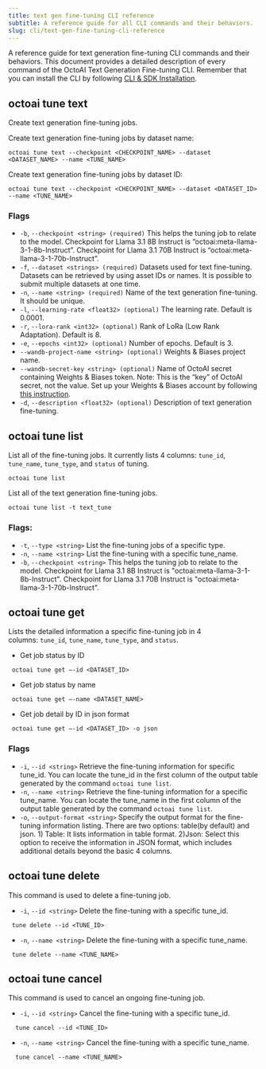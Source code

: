 ---
title: text gen fine-tuning CLI reference
subtitle: A reference guide for all CLI commands and their behaviors.
slug: cli/text-gen-fine-tuning-cli-reference
---

A reference guide for text generation fine-tuning CLI commands and their behaviors. This document provides a detailed description of every command of the OctoAI Text Generation Fine-tuning CLI. Remember that you can install the CLI by following [CLI & SDK Installation](/docs/cli/cli-and-sdk-installation).

## octoai tune text

Create text generation fine-tuning jobs.

Create text generation fine-tuning jobs by dataset name:

```Shell Shell
octoai tune text --checkpoint <CHECKPOINT_NAME> --dataset <DATASET_NAME> --name <TUNE_NAME>
```

Create text generation fine-tuning jobs by dataset ID:

```Shell Shell
octoai tune text --checkpoint <CHECKPOINT_NAME> --dataset <DATASET_ID> --name <TUNE_NAME>
```

### Flags

- `-b`, `--checkpoint <string> (required)` This helps the tuning job to relate to the model. Checkpoint for Llama 3.1 8B Instruct is “octoai:meta-llama-3-1-8b-Instruct”. Checkpoint for Llama 3.1 70B Instruct is “octoai:meta-llama-3-1-70b-Instruct”.
- `-f`, `--dataset <strings> (required)` Datasets used for text fine-tuning. Datasets can be retrieved by using asset IDs or names. It is possible to submit multiple datasets at one time.
- `-n`, `--name <string> (required)` Name of the text generation fine-tuning. It should be unique.
- `-l`, `--learning-rate <float32> (optional)` The learning rate. Default is 0.0001.
- `-r`, `--lora-rank <int32> (optional)` Rank of LoRa (Low Rank Adaptation). Default is 8.
- `-e`, `--epochs <int32> (optional)` Number of epochs. Default is 3.
- `--wandb-project-name <string> (optional)` Weights & Biases project name.
- `--wandb-secret-key <string> (optional)` Name of OctoAI secret containing Weights & Biases token. Note: This is the “key” of OctoAI secret, not the value. Set up your Weights & Biases account by following [this instruction](/docs/integrations/weights-and-biases).
- `-d`, `--description <float32> (optional)` Description of text generation fine-tuning.

## octoai tune list

List all of the fine-tuning jobs. It currently lists 4 columns: `tune_id`, `tune_name`, `tune_type`, and `status` of tuning.

```Shell Shell
octoai tune list
```

List all of the text generation fine-tuning jobs.

```Shell Shell
octoai tune list -t text_tune
```

### Flags:

- `-t`, `--type <string>` List the fine-tuning jobs of a specific type.
- `-n`, `--name <string>` List the fine-tuning with a specific tune_name.
- `-b`, `--checkpoint <string>` This helps the tuning job to relate to the model. Checkpoint for Llama 3.1 8B Instruct is "octoai:meta-llama-3-1-8b-Instruct". Checkpoint for Llama 3.1 70B Instruct is "octoai:meta-llama-3-1-70b-Instruct".

## octoai tune get

Lists the detailed information a specific fine-tuning job in 4 columns: `tune_id`, `tune_name`, `tune_type`, and `status`.

- Get job status by ID

```Shell Shell
 octoai tune get —-id <DATASET_ID>
```

- Get job status by name

```Shell Shell
 octoai tune get —-name <DATASET_NAME>
```

- Get job detail by ID in json format

```Shell Shell
 octoai tune get —-id <DATASET_ID> -o json
```

### Flags
- `-i`, `--id <string>` Retrieve the fine-tuning information for specific tune_id. You can locate the tune_id in the first column of the output table generated by the command `octoai tune list`.
- `-n`, `--name <string>` Retrieve the fine-tuning information for a specific tune_name. You can locate the tune_name in the first column of the output table generated by the command `octoai tune list`.
- `-o`, `--output-format <string>` Specify the output format for the fine-tuning information listing. There are two options: table(by default) and json. 1) Table: It lists information in table format. 2)Json: Select this option to receive the information in JSON format, which includes additional details beyond the basic 4 columns. 

## octoai tune delete

This command is used to delete a fine-tuning job.
- `-i`, `--id <string>` Delete the fine-tuning with a specific tune_id.

```Shell Shell
 tune delete --id <TUNE_ID>
```

- `-n`, `--name <string>` Delete the fine-tuning with a specific tune_name.

```Shell Shell
 tune delete --name <TUNE_NAME>
```

## octoai tune cancel

This command is used to cancel an ongoing fine-tuning job.

- `-i`, `--id <string>` Cancel the fine-tuning with a specific tune_id.

```Shell Shell
  tune cancel --id <TUNE_ID>
```

- `-n`, `--name <string>` Cancel the fine-tuning with a specific tune_name.
 
```Shell Shell
  tune cancel --name <TUNE_NAME>
```





